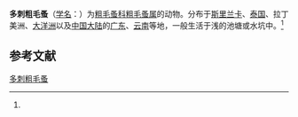 {{Speciesbox
| name = 多刺粗毛蚤
| status = 
| status_system = 
| image = 
| genus = Macrothrix
| species = spinosa
| authority = (King, 1853)<ref name='id12350'>{{cite web| url =http://www.bioinfo.cn/db05/BjdwSpecies.php?action=view&id=12350| title =多刺粗毛蚤| work =《中国动物物种编目数据库》| publisher =中国科学院微生物研究所| author =中国科学院动物研究所| accessdate =2009-04-28| deadurl =yes| archiveurl =https://web.archive.org/web/20160305093350/http://www.bioinfo.cn/db05/BjdwSpecies.php?action=view&id=12350| archivedate =2016-03-05}}</ref>
}}

'''多刺粗毛蚤'''（[[学名|学名]]：{{lang|la|''Macrothrix spinosa''}}）为[[粗毛蚤科|粗毛蚤科]][[粗毛蚤属|粗毛蚤属]]的动物。分布于[[斯里兰卡|斯里兰卡]]、[[泰国|泰国]]、拉丁美洲、[[大洋洲|大洋洲]]以及[[中国大陆|中国大陆]]的[[广东|广东]]、[[云南|云南]]等地，一般生活于浅的池塘或水坑中。<ref name='id12350'/>

== 参考文献 ==
{{reflist}}

{{Wikispecies|Macrothrix spinosa}}
{{Taxonbar|from=Q21326979}}

[[Category:粗毛蚤属|多刺粗毛蚤]]


{{节肢动物小作品}}